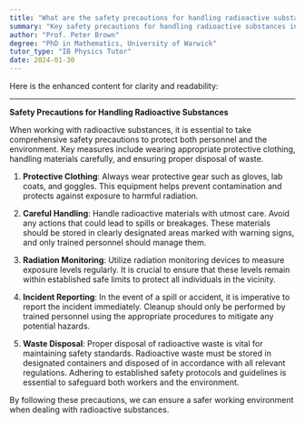 ```yaml
---
title: "What are the safety precautions for handling radioactive substances?"
summary: "Key safety precautions for handling radioactive substances involve wearing protective clothing, careful handling of materials, and proper disposal of waste to ensure safety and minimize exposure."
author: "Prof. Peter Brown"
degree: "PhD in Mathematics, University of Warwick"
tutor_type: "IB Physics Tutor"
date: 2024-01-30
---
```


Here is the enhanced content for clarity and readability:

---

**Safety Precautions for Handling Radioactive Substances**

When working with radioactive substances, it is essential to take comprehensive safety precautions to protect both personnel and the environment. Key measures include wearing appropriate protective clothing, handling materials carefully, and ensuring proper disposal of waste.

1. **Protective Clothing**: Always wear protective gear such as gloves, lab coats, and goggles. This equipment helps prevent contamination and protects against exposure to harmful radiation.

2. **Careful Handling**: Handle radioactive materials with utmost care. Avoid any actions that could lead to spills or breakages. These materials should be stored in clearly designated areas marked with warning signs, and only trained personnel should manage them.

3. **Radiation Monitoring**: Utilize radiation monitoring devices to measure exposure levels regularly. It is crucial to ensure that these levels remain within established safe limits to protect all individuals in the vicinity.

4. **Incident Reporting**: In the event of a spill or accident, it is imperative to report the incident immediately. Cleanup should only be performed by trained personnel using the appropriate procedures to mitigate any potential hazards.

5. **Waste Disposal**: Proper disposal of radioactive waste is vital for maintaining safety standards. Radioactive waste must be stored in designated containers and disposed of in accordance with all relevant regulations. Adhering to established safety protocols and guidelines is essential to safeguard both workers and the environment.

By following these precautions, we can ensure a safer working environment when dealing with radioactive substances.
    